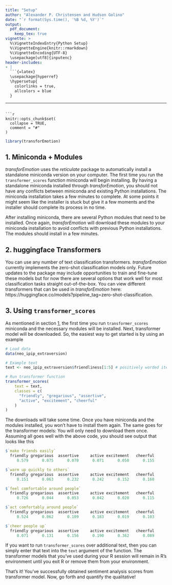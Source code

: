 ---
title: "Setup"
author: "Alexander P. Christensen and Hudson Golino"
date: "`r format(Sys.time(), '%B %d, %Y')`"
output:
  pdf_document:
    keep_tex: true
vignette: >
  %\VignetteIndexEntry{Python Setup}
  %\VignetteEngine{knitr::rmarkdown}
  %\VignetteEncoding{UTF-8}
  \usepackage[utf8]{inputenc}
header-includes:
- |
  ```{=latex}
  \usepackage{hyperref}
  \hypersetup{
    colorlinks = true,
    allcolors = blue
  }
  ```
---
```{r, include = FALSE}
knitr::opts_chunk$set(
  collapse = TRUE,
  comment = "#"
)
```

<!-- Silent load 'transforEmotion -->
```{r load, eval = TRUE, echo = FALSE, comment = NA, warning = FALSE, message = FALSE}
library(transforEmotion)
```

## 1. Miniconda + Modules {#section_1}

*transforEmotion* uses the *reticulate* package to automatically install a standalone miniconda version on your computer. The first time you run the `transformer_scores` function miniconda will begin installing. By having a standalone miniconda installed through *transforEmotion*, you should not have any conflicts between miniconda and existing Python installations. The miniconda installation takes a few minutes to complete. At some points it might seem like the installer is stuck but give it a few moments and the installer should complete its process in no time.

After installing miniconda, there are several Python modules that need to be installed. Once again, *transforEmotion* will download these modules to your miniconda installation to avoid conflicts with previous Python installations. The modules should install in a few minutes.

## 2. huggingface Transformers {#section_2}

You can use any number of \href{https://huggingface.co}{huggingface} text classification transformers. *transforEmotion* currently implements the zero-shot classification models only. Future updates to the package may include opportunities to train and fine-tune these models but for now there are several options that work well for most classification tasks straight out-of-the-box. You can view different transformers that can be used in *transforEmotion* here: https://huggingface.co/models?pipeline_tag=zero-shot-classification.

## 3. Using `transformer_scores` {#section_3}

As mentioned in section [1](#section_1), the first time you run `transformer_scores` miniconda and the necessary modules will be installed. Next, \href{https://huggingface.co/cross-encoder/nli-distilroberta-base}{Cross-Encoder's DistilRoBERTa} transformer model will be downloaded. So, the easiest way to get started is by using an example

```{r transformers_scores, eval = FALSE, echo = TRUE, comment = NA, warning = FALSE, message = FALSE}
# Load data
data(neo_ipip_extraversion)

# Example text
text <- neo_ipip_extraversion$friendliness[1:5] # positively worded items only

# Run transformer function
transformer_scores(
    text = text,
    classes = c(
      "friendly", "gregarious", "assertive",
      "active", "excitement", "cheerful"
    )
)
```

The downloads will take some time. Once you have miniconda and the modules installed, you won't have to install them again. The same goes for the transformer models: You will only need to download them once. Assuming all goes well with the above code, you should see output that looks like this

```{r transformers_scores_output, eval = FALSE, echo = TRUE, comment = NA, warning = FALSE, message = FALSE}
$`make friends easily`
  friendly gregarious  assertive     active excitement   cheerful 
     0.579      0.075      0.070      0.071      0.050      0.155 

$`warm up quickly to others`
  friendly gregarious  assertive     active excitement   cheerful 
     0.151      0.063      0.232      0.242      0.152      0.160 

$`feel comfortable around people`
  friendly gregarious  assertive     active excitement   cheerful 
     0.726      0.044      0.053      0.042      0.020      0.115 

$`act comfortably around people`
  friendly gregarious  assertive     active excitement   cheerful 
     0.524      0.062      0.109      0.183      0.019      0.103 

$`cheer people up`
  friendly gregarious  assertive     active excitement   cheerful 
     0.071      0.131      0.156      0.190      0.362      0.089
```

If you want to run `transformer_scores` over additional text, then you can simply enter that text into the `text` argument of the function. The transformer models that you've used during your R session will remain in R's environment until you exit R or remove them from your environment.

That's it! You've successfully obtained sentiment analysis scores from \href{https://huggingface.co/cross-encoder/nli-distilroberta-base}{Cross-Encoder's DistilRoBERTa} transformer model. Now, go forth and quantify the qualitative!